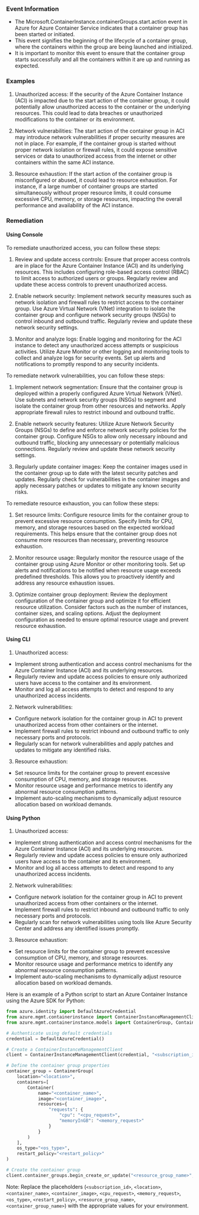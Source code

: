 
### Event Information

- The Microsoft.ContainerInstance.containerGroups.start.action event in Azure for Azure Container Service indicates that a container group has been started or initiated.
- This event signifies the beginning of the lifecycle of a container group, where the containers within the group are being launched and initialized.
- It is important to monitor this event to ensure that the container group starts successfully and all the containers within it are up and running as expected.


### Examples

1. Unauthorized access: If the security of the Azure Container Instance (ACI) is impacted due to the start action of the container group, it could potentially allow unauthorized access to the container or the underlying resources. This could lead to data breaches or unauthorized modifications to the container or its environment.

2. Network vulnerabilities: The start action of the container group in ACI may introduce network vulnerabilities if proper security measures are not in place. For example, if the container group is started without proper network isolation or firewall rules, it could expose sensitive services or data to unauthorized access from the internet or other containers within the same ACI instance.

3. Resource exhaustion: If the start action of the container group is misconfigured or abused, it could lead to resource exhaustion. For instance, if a large number of container groups are started simultaneously without proper resource limits, it could consume excessive CPU, memory, or storage resources, impacting the overall performance and availability of the ACI instance.

### Remediation

#### Using Console

To remediate unauthorized access, you can follow these steps:

1. Review and update access controls: Ensure that proper access controls are in place for the Azure Container Instance (ACI) and its underlying resources. This includes configuring role-based access control (RBAC) to limit access to authorized users or groups. Regularly review and update these access controls to prevent unauthorized access.

2. Enable network security: Implement network security measures such as network isolation and firewall rules to restrict access to the container group. Use Azure Virtual Network (VNet) integration to isolate the container group and configure network security groups (NSGs) to control inbound and outbound traffic. Regularly review and update these network security settings.

3. Monitor and analyze logs: Enable logging and monitoring for the ACI instance to detect any unauthorized access attempts or suspicious activities. Utilize Azure Monitor or other logging and monitoring tools to collect and analyze logs for security events. Set up alerts and notifications to promptly respond to any security incidents.

To remediate network vulnerabilities, you can follow these steps:

1. Implement network segmentation: Ensure that the container group is deployed within a properly configured Azure Virtual Network (VNet). Use subnets and network security groups (NSGs) to segment and isolate the container group from other resources and networks. Apply appropriate firewall rules to restrict inbound and outbound traffic.

2. Enable network security features: Utilize Azure Network Security Groups (NSGs) to define and enforce network security policies for the container group. Configure NSGs to allow only necessary inbound and outbound traffic, blocking any unnecessary or potentially malicious connections. Regularly review and update these network security settings.

3. Regularly update container images: Keep the container images used in the container group up to date with the latest security patches and updates. Regularly check for vulnerabilities in the container images and apply necessary patches or updates to mitigate any known security risks.

To remediate resource exhaustion, you can follow these steps:

1. Set resource limits: Configure resource limits for the container group to prevent excessive resource consumption. Specify limits for CPU, memory, and storage resources based on the expected workload requirements. This helps ensure that the container group does not consume more resources than necessary, preventing resource exhaustion.

2. Monitor resource usage: Regularly monitor the resource usage of the container group using Azure Monitor or other monitoring tools. Set up alerts and notifications to be notified when resource usage exceeds predefined thresholds. This allows you to proactively identify and address any resource exhaustion issues.

3. Optimize container group deployment: Review the deployment configuration of the container group and optimize it for efficient resource utilization. Consider factors such as the number of instances, container sizes, and scaling options. Adjust the deployment configuration as needed to ensure optimal resource usage and prevent resource exhaustion.

#### Using CLI

1. Unauthorized access:
- Implement strong authentication and access control mechanisms for the Azure Container Instance (ACI) and its underlying resources.
- Regularly review and update access policies to ensure only authorized users have access to the container and its environment.
- Monitor and log all access attempts to detect and respond to any unauthorized access incidents.

2. Network vulnerabilities:
- Configure network isolation for the container group in ACI to prevent unauthorized access from other containers or the internet.
- Implement firewall rules to restrict inbound and outbound traffic to only necessary ports and protocols.
- Regularly scan for network vulnerabilities and apply patches and updates to mitigate any identified risks.

3. Resource exhaustion:
- Set resource limits for the container group to prevent excessive consumption of CPU, memory, and storage resources.
- Monitor resource usage and performance metrics to identify any abnormal resource consumption patterns.
- Implement auto-scaling mechanisms to dynamically adjust resource allocation based on workload demands.

#### Using Python

1. Unauthorized access:
- Implement strong authentication and access control mechanisms for the Azure Container Instance (ACI) and its underlying resources.
- Regularly review and update access policies to ensure only authorized users have access to the container and its environment.
- Monitor and log all access attempts to detect and respond to any unauthorized access incidents.

2. Network vulnerabilities:
- Configure network isolation for the container group in ACI to prevent unauthorized access from other containers or the internet.
- Implement firewall rules to restrict inbound and outbound traffic to only necessary ports and protocols.
- Regularly scan for network vulnerabilities using tools like Azure Security Center and address any identified issues promptly.

3. Resource exhaustion:
- Set resource limits for the container group to prevent excessive consumption of CPU, memory, and storage resources.
- Monitor resource usage and performance metrics to identify any abnormal resource consumption patterns.
- Implement auto-scaling mechanisms to dynamically adjust resource allocation based on workload demands. 

Here is an example of a Python script to start an Azure Container Instance using the Azure SDK for Python:

```python
from azure.identity import DefaultAzureCredential
from azure.mgmt.containerinstance import ContainerInstanceManagementClient
from azure.mgmt.containerinstance.models import ContainerGroup, Container

# Authenticate using default credentials
credential = DefaultAzureCredential()

# Create a ContainerInstanceManagementClient
client = ContainerInstanceManagementClient(credential, "<subscription_id>")

# Define the container group properties
container_group = ContainerGroup(
    location="<location>",
    containers=[
        Container(
            name="<container_name>",
            image="<container_image>",
            resources={
                "requests": {
                    "cpu": "<cpu_request>",
                    "memoryInGB": "<memory_request>"
                }
            }
        )
    ],
    os_type="<os_type>",
    restart_policy="<restart_policy>"
)

# Create the container group
client.container_groups.begin_create_or_update("<resource_group_name>", "<container_group_name>", container_group)
```

Note: Replace the placeholders (`<subscription_id>`, `<location>`, `<container_name>`, `<container_image>`, `<cpu_request>`, `<memory_request>`, `<os_type>`, `<restart_policy>`, `<resource_group_name>`, `<container_group_name>`) with the appropriate values for your environment.

